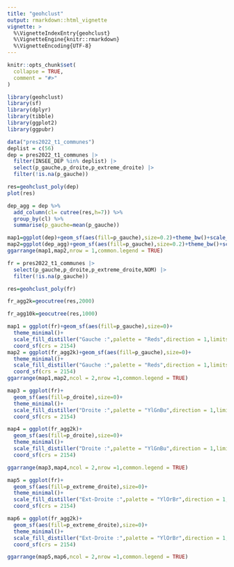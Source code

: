 ```yaml
---
title: "geohclust"
output: rmarkdown::html_vignette
vignette: >
  %\VignetteIndexEntry{geohclust}
  %\VignetteEngine{knitr::rmarkdown}
  %\VignetteEncoding{UTF-8}
---
```


```r
knitr::opts_chunk$set(
  collapse = TRUE,
  comment = "#>"
)
```

```r
library(geohclust)
library(sf)
library(dplyr)
library(tibble)
library(ggplot2)
library(ggpubr)
```


```r
data("pres2022_t1_communes")
deplist = c(56)
dep = pres2022_t1_communes |> 
  filter(INSEE_DEP %in% deplist) |>
  select(p_gauche,p_droite,p_extreme_droite) |>
  filter(!is.na(p_gauche))
```

```r
res=geohclust_poly(dep)
plot(res)
```


```r
dep_agg = dep %>% 
  add_column(cl= cutree(res,h=7)) %>% 
  group_by(cl) %>% 
  summarise(p_gauche=mean(p_gauche))
```


```r
map1=ggplot(dep)+geom_sf(aes(fill=p_gauche),size=0.2)+theme_bw()+scale_fill_distiller("Gauche :",palette = "Reds",direction = 1,limits=c(0,0.5))
map2=ggplot(dep_agg)+geom_sf(aes(fill=p_gauche),size=0.2)+theme_bw()+scale_fill_distiller("Gauche :",palette = "Reds",direction = 1,limits=c(0,0.5))
ggarrange(map1,map2,nrow = 1,common.legend = TRUE)
```


```r
fr = pres2022_t1_communes |> 
  select(p_gauche,p_droite,p_extreme_droite,NOM) |>
  filter(!is.na(p_gauche))
```


```r
res=geohclust_poly(fr)

fr_agg2k=geocutree(res,2000)

fr_agg10k=geocutree(res,1000)
```

```r
map1 = ggplot(fr)+geom_sf(aes(fill=p_gauche),size=0)+
  theme_minimal()+
  scale_fill_distiller("Gauche :",palette = "Reds",direction = 1,limits=c(0,0.75))+
  coord_sf(crs = 2154)
map2 = ggplot(fr_agg2k)+geom_sf(aes(fill=p_gauche),size=0)+
  theme_minimal()+
  scale_fill_distiller("Gauche :",palette = "Reds",direction = 1,limits=c(0,0.75))+
  coord_sf(crs = 2154)
ggarrange(map1,map2,ncol = 2,nrow =1,common.legend = TRUE)
```

```r
map3 = ggplot(fr)+
  geom_sf(aes(fill=p_droite),size=0)+
  theme_minimal()+
  scale_fill_distiller("Droite :",palette = "YlGnBu",direction = 1,limits=c(0,0.75))+
  coord_sf(crs = 2154)

map4 = ggplot(fr_agg2k)+
  geom_sf(aes(fill=p_droite),size=0)+
  theme_minimal()+
  scale_fill_distiller("Droite :",palette = "YlGnBu",direction = 1,limits=c(0,0.75))+
  coord_sf(crs = 2154)

ggarrange(map3,map4,ncol = 2,nrow =1,common.legend = TRUE)
```

```r
map5 = ggplot(fr)+
  geom_sf(aes(fill=p_extreme_droite),size=0)+
  theme_minimal()+
  scale_fill_distiller("Ext-Droite :",palette = "YlOrBr",direction = 1,limits=c(0,0.75))+
  coord_sf(crs = 2154)

map6 = ggplot(fr_agg2k)+
  geom_sf(aes(fill=p_extreme_droite),size=0)+
  theme_minimal()+
  scale_fill_distiller("Ext-Droite :",palette = "YlOrBr",direction = 1,limits=c(0,0.75))+
  coord_sf(crs = 2154)

ggarrange(map5,map6,ncol = 2,nrow =1,common.legend = TRUE)
```
